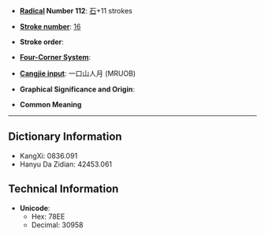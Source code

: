 * '''[[Wiktionary:Chinese radical index| Radical]] Number 112''': [[Wiktionary:Chinese radical index 石|石]]+11 strokes

* '''[[Wiktionary:Chinese total strokes index|Stroke number]]''': [[Wiktionary:Chinese total strokes index 16|16]]

* '''Stroke order''': 

* '''[[Wiktionary:Chinese four corner index|Four-Corner System]]''': 

* '''[[Wiktionary:Chinese Cangjie index|Cangjie input]]''': 一口山人月 (MRUOB)

* '''Graphical Significance and Origin''': 

* '''Common Meaning'''

----

== Dictionary Information ==

* KangXi: 0836.091
* Hanyu Da Zidian: 42453.061

== Technical Information ==

* '''Unicode''':
** Hex: 78EE
** Decimal: 30958